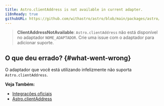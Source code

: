 ```yaml
---
title: Astro.clientAddress is not available in current adapter.
i18nReady: true
githubURL: https://github.com/withastro/astro/blob/main/packages/astro/src/core/errors/errors-data.ts
---
```


> **ClientAddressNotAvailable**: `Astro.clientAddress` não está disponível no adaptador `NOME_ADAPTADOR`. Crie uma issue com o adaptador para adicionar suporte.

## O que deu errado? \{#what-went-wrong\}

O adaptador que você está utilizando infelizmente não suporta `Astro.clientAddress`.

**Veja Também:**
-  [Integrações oficiais](/pt-br/guides/integrations-guide/#integrações-oficiais)
-  [Astro.clientAddress](/pt-br/reference/api-reference/#astroclientaddress)
